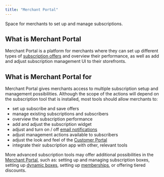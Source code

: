 ```yaml
---
title: "Merchant Portal"
---
```


<Info>

Space for merchants to set up and manage subscriptions.

</Info>

## What is Merchant Portal

Merchant Portal is a platform for merchants where they can set up different types of [subscription offers](/glossary/subscription) and overview their performance, as well as add and adjust subscription management UI to their storefronts.

## What is Merchant Portal for

Merchant Portal gives merchants access to multiple subscription setup and management possibilities. Although the scope of the actions will depend on the subscription tool that is installed, most tools should allow merchants to:

- set up subscribe and save offers
- manage existing subscriptions and subscribers
- overview the subscription performance
- add and adjust the subscription widget
- adjust and turn on / off [email notifications](/glossary/email-notifications)
- adjust management actions available to subscribers
- adjust the look and feel of the [Customer Portal](/glossary/customer-portal)
- integrate their subscription app with other, relevant tools

More advanced subscription tools may offer additional possibilities in the [Merchant Portal](/glossary/merchant-portal), such as: setting up and managing subscription boxes, setting up [dynamic boxes](/glossary/dynamic-boxes), setting up [memberships](/glossary/memberships), or offering tiered discounts.
